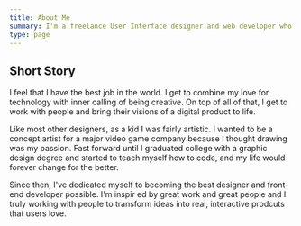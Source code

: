 ```yaml
---
title: About Me
summary: I'm a freelance User Interface designer and web developer who takes pride in putting the user first in every step of the design process. Let's work together and build your online presence today.
type: page
---
```


## Short Story

I feel that I have the best job in the world. I get to combine
my love for technology with inner calling of being creative.
On top of all of that, I get to work with people and bring
their visions of a digital product to life.

Like most other designers, as a kid I was fairly artistic. I
wanted to be a concept artist for a major video game company
because I thought drawing was my passion. Fast forward until I
graduated college with a graphic design degree and started to
teach myself how to code, and my life would forever change for
the better.

Since then, I've dedicated myself to becoming the best
designer and front-end developer possible. I'm inspir ed by
great work and great people and I truly working with people to
transform ideas into real, interactive prodcuts that users
love.
